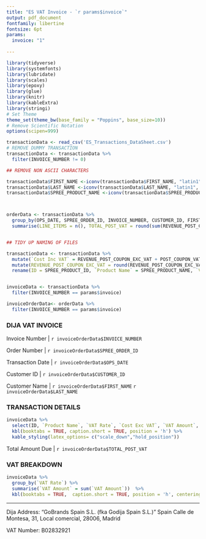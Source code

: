 ```yaml
---
title: "ES VAT Invoice - `r params$invoice`"
output: pdf_document
fontfamily: libertine
fontsize: 6pt
params:
  invoice: "1"
  
---
```


```r
library(tidyverse)
library(systemfonts)
library(lubridate)
library(scales)
library(epoxy)
library(glue)
library(knitr)
library(kableExtra)
library(stringi)
# Set Theme
theme_set(theme_bw(base_family = "Poppins", base_size=10))
# Remove Scientific Notation
options(scipen=999)
```

```r
transactionData <- read_csv('ES_Transactions_DataSheet.csv')
# REMOVE DUMMY TRANSACTION
transactionData <- transactionData %>%
  filter(INVOICE_NUMBER != 0)

## REMOVE NON ASCII CHARACTERS

transactionData$FIRST_NAME <-iconv(transactionData$FIRST_NAME, "latin1", "ASCII", sub="")
transactionData$LAST_NAME <-iconv(transactionData$LAST_NAME, "latin1", "ASCII", sub="")
transactionData$SPREE_PRODUCT_NAME <-iconv(transactionData$SPREE_PRODUCT_NAME, "latin1", "ASCII", sub="")



orderData <- transactionData %>%
  group_by(OPS_DATE, SPREE_ORDER_ID, INVOICE_NUMBER, CUSTOMER_ID, FIRST_NAME, LAST_NAME, EMAIL, ADDRESS_TITLE, ADDRESS_NAME, ADDRESS_DETAIL, POSTCODE, CITY, FULFILLED_BY, SALES_CHANNEL) %>%
  summarise(LINE_ITEMS = n(), TOTAL_POST_VAT = round(sum(REVENUE_POST_COUPON_EXC_VAT + POST_COUPON_VAT_AMOUNT),2))


## TIDY UP NAMING OF FILES

transactionData <- transactionData %>%
  mutate(`Cost Inc VAT` = REVENUE_POST_COUPON_EXC_VAT + POST_COUPON_VAT_AMOUNT) %>%
  mutate(REVENUE_POST_COUPON_EXC_VAT = round(REVENUE_POST_COUPON_EXC_VAT,2), POST_COUPON_VAT_AMOUNT = round(POST_COUPON_VAT_AMOUNT,2),`Cost Inc VAT` = round(`Cost Inc VAT`,2) ) %>%
  rename(ID = SPREE_PRODUCT_ID, `Product Name` = SPREE_PRODUCT_NAME, `VAT Rate` = VAT_RATE, `Cost Exc VAT` = REVENUE_POST_COUPON_EXC_VAT, `VAT Amount` = POST_COUPON_VAT_AMOUNT) 



```

```r
invoiceData <- transactionData %>%
  filter(INVOICE_NUMBER == params$invoice)

invoiceOrderData<- orderData %>%
  filter(INVOICE_NUMBER == params$invoice)

```


### DIJA VAT INVOICE

Invoice Number | `r invoiceOrderData$INVOICE_NUMBER`

Order Number | `r invoiceOrderData$SPREE_ORDER_ID`

Transaction Date | `r invoiceOrderData$OPS_DATE`

Customer ID | `r invoiceOrderData$CUSTOMER_ID`

Customer Name | `r invoiceOrderData$FIRST_NAME` `r invoiceOrderData$LAST_NAME`

### TRANSACTION DETAILS



```r
invoiceData %>%
  select(ID, `Product Name`, `VAT Rate`, `Cost Exc VAT`, `VAT Amount`, `Cost Inc VAT`) %>%
  kbl(booktabs = TRUE, caption.short = TRUE, position = 'h') %>%
  kable_styling(latex_options= c("scale_down","hold_position"))
```


Total Amount Due |  `r invoiceOrderData$TOTAL_POST_VAT` 

### VAT BREAKDOWN



```r
invoiceData %>%
  group_by(`VAT Rate`) %>%
  summarise(`VAT Amount` = sum(`VAT Amount`))  %>%
  kbl(booktabs = TRUE,  caption.short = TRUE, position = 'h', centering = FALSE) 
```

***

Dija Address: "GoBrands Spain S.L. (fka Godija Spain S.L.)"	Spain	Calle de Montesa, 31, Local comercial, 28006, Madrid

VAT Number: B02832921